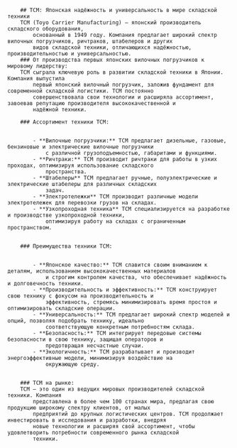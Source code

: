 

		## TCM: Японская надёжность и универсальность в мире складской техники
		TCM (Toyo Carrier Manufacturing) — японский производитель складского оборудования,
			основанный в 1949 году. Компания предлагает широкий спектр вилочных погрузчиков, ричтраков, штабелеров и других
			видов складской техники, отличающихся надёжностью, производительностью и универсальностью.
		### От производства первых японских вилочных погрузчиков к мировому лидерству:
		TCM сыграла ключевую роль в развитии складской техники в Японии. Компания выпустила
			первый японский вилочный погрузчик, заложив фундамент для современной складской логистики. TCM постоянно
			совершенствовала свои технологии и расширяла ассортимент, завоевав репутацию производителя высококачественной и
			надёжной техники.

		### Ассортимент техники TCM:


			- **Вилочные погрузчики:** TCM предлагает дизельные, газовые, бензиновые и электрические вилочные погрузчики
				с различной грузоподъемностью, габаритами и функциями.
			- **Ричтраки:** TCM производит ричтраки для работы в узких проходах, оптимизируя использование складского
				пространства.
			- **Штабелеры** TCM предлагает ручные, полуэлектрические и электрические штабелеры для различных складских
				задач.
			- **Электротележки** TCM производит различные модели электротележек для перевозки грузов на складах.
			- **Узкопроходная техника** TCM специализируется на разработке и производстве узкопроходной техники,
				оптимизируя работу на складах с ограниченным пространством.


		### Преимущества техники TCM:


			- **Японское качество:** TCM славится своим вниманием к деталям, использованием высококачественных материалов
				и строгим контролем качества, что обеспечивает надёжность и долговечность техники.
			- **Производительность и эффективность:** TCM конструирует свою технику с фокусом на производительность и
				эффективность, стремясь минимизировать время простоя и оптимизировать складские операции.
			- **Универсальность:** TCM предлагает широкий спектр моделей и опций, позволяя подобрать технику, идеально
				соответствующую конкретным потребностям склада.
			- **Безопасность:** TCM интегрирует передовые системы безопасности в свою технику, защищая операторов и
				предотвращая несчастные случаи.
			- **Экологичность:** TCM разрабатывает и производит энергоэффективные модели, минимизируя воздействие на
				окружающую среду.


		### TCM на рынке:
		TCM — это один из ведущих мировых производителей складской техники. Компания
			представлена в более чем 100 странах мира, предлагая свою продукцию широкому спектру клиентов, от малых
			предприятий до крупных логистических центров. TCM продолжает инвестировать в исследования и разработки, внедряя
			новые технологии и расширяя свой ассортимент, чтобы удовлетворить потребности современного рынка складской
			техники.





